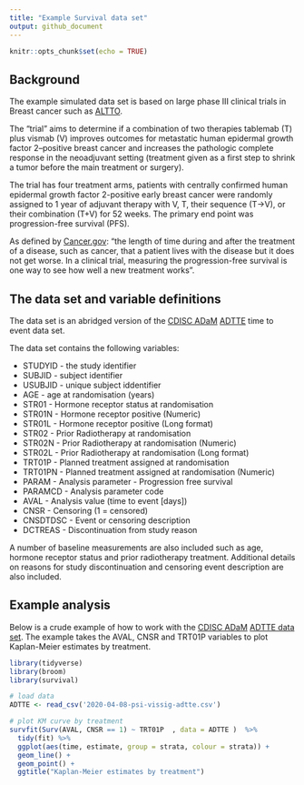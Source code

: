 ```yaml
---
title: "Example Survival data set"
output: github_document
---
```



```r
knitr::opts_chunk$set(echo = TRUE)
```

## Background

The example simulated data set is based on large phase III clinical trials in Breast cancer such as [ALTTO](https://ascopubs.org/doi/pdf/10.1200/JCO.2015.62.1797). 

The "trial" aims to determine if a combination of two therapies tablemab (T) plus vismab (V) improves outcomes for metastatic human epidermal growth factor 2–positive breast cancer and increases the pathologic complete response in the neoadjuvant setting (treatment given as a first step to shrink a tumor before the main treatment or surgery).

The trial has four treatment arms, patients with centrally confirmed human epidermal growth factor 2-positive early breast cancer were randomly assigned to 1 year of adjuvant therapy with V, T, their sequence (T→V), or their combination (T+V) for 52 weeks. The primary end point was progression-free survival (PFS).

As defined by [Cancer.gov](https://www.cancer.gov/publications/dictionaries/cancer-terms/def/progression-free-survival): "the length of time during and after the treatment of a disease, such as cancer, that a patient lives with the disease but it does not get worse. In a clinical trial, measuring the progression-free survival is one way to see how well a new treatment works". 

## The data set and variable definitions

The data set is an abridged version of the [CDISC ADaM](https://www.cdisc.org/standards/foundational/adam) [ADTTE](https://www.cdisc.org/system/files/all/standard_category/application/pdf/adam_tte_final_v1.pdf) time to event data set. 

The data set contains the following variables: 

* STUDYID	- the study identifier
* SUBJID	- subject identifier
* USUBJID - unique subject iddentifier
* AGE	- age at randomisation (years)
* STR01	- Hormone receptor status at randomisation
* STR01N - Hormone receptor positive (Numeric)
* STR01L - Hormone receptor positive (Long format)
* STR02 - Prior Radiotherapy at randomisation
* STR02N - Prior Radiotherapy at randomisation (Numeric)
* STR02L - Prior Radiotherapy at randomisation (Long format)
* TRT01P - Planned treatment assigned at randomisation
* TRT01PN - Planned treatment assigned at randomisation (Numeric)
* PARAM - Analysis parameter - Progression free survival
* PARAMCD	- Analysis parameter code
* AVAL - Analysis value (time to event [days])
* CNSR - Censoring (1 = censored)
* CNSDTDSC - Event or censoring description
* DCTREAS - Discontinuation from study reason

A number of baseline measurements are also included such as age, hormone receptor status and prior radiotherapy treatment. Additional details on reasons for study discontinuation and censoring event description are also included. 

## Example analysis

Below is a crude example of how to work with the [CDISC ADaM](https://www.cdisc.org/standards/foundational/adam) [ADTTE data set](https://www.cdisc.org/system/files/all/standard_category/application/pdf/adam_tte_final_v1.pdf). The example takes the AVAL, CNSR and TRT01P variables to plot Kaplan-Meier estimates by treatment. 

```r
library(tidyverse)    
library(broom)
library(survival)

# load data
ADTTE <- read_csv('2020-04-08-psi-vissig-adtte.csv')

# plot KM curve by treatment 
survfit(Surv(AVAL, CNSR == 1) ~ TRT01P  , data = ADTTE )  %>%
  tidy(fit) %>%
  ggplot(aes(time, estimate, group = strata, colour = strata)) + 
  geom_line() +
  geom_point() +
  ggtitle("Kaplan-Meier estimates by treatment") 
```

